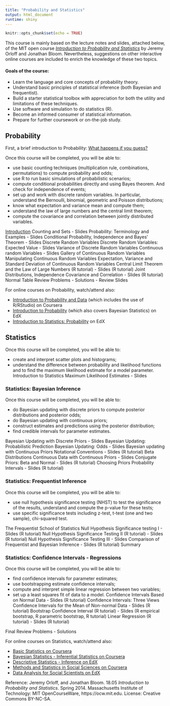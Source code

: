 ```yaml
---
title: "Probability and Statistics"
output: html_document
runtime: shiny
---
```


```r
knitr::opts_chunk$set(echo = TRUE)
```


This course is mainly based on the lecture notes and slides, attached below, of the MIT open course [_Introduction to Probability and Statistics_](https://ocw.mit.edu/courses/mathematics/18-05-introduction-to-probability-and-statistics-spring-2014/) by Jeremy Orloff and Jonathan Bloom. Nevertheless, suggestions on other interactive online courses are included to enrich the knowledge of these two topics.

#### Goals of the course:
*	Learn the language and core concepts of probability theory.
*	Understand basic principles of statistical inference (both Bayesian and frequentist).
*	Build a starter statistical toolbox with appreciation for both the utility and limitations of these techniques.
*	Use software and simulation to do statistics (R).
*	Become an informed consumer of statistical information.
*	Prepare for further coursework or on-the-job study.

## Probability

First, a brief introduction to Probability: [What happens if you guess?](https://ed.ted.com/lessons/leigh-nataro-what-happens-if-you-guess)

Once this course will be completed, you will be able to:

*	use basic counting techniques (multiplication rule, combinations, permutations) to compute probability and odds;
*	use R to run basic simulations of probabilistic scenarios;
*	compute conditional probabilities directly and using Bayes theorem. And check for independence of events;
*	set up and work with discrete random variables. In particular, understand the Bernoulli, binomial, geometric and Poisson distributions;
*	know what expectation and variance mean and compute them;
*	understand the law of large numbers and the central limit theorem;
*	compute the covariance and correlation between jointly distributed variables.

[Introduction](/class1-intro.pdf)
Counting and Sets - Slides
Probability: Terminology and Examples - Slides
Conditional Probability, Independence and Bayes' Theorem - Slides
Discrete Random Variables
Discrete Random Variables: Expected Value - Slides
Variance of Discrete Random Variables
Continuous random Variables - Slides
Gallery of Continuous Random Variables
Manipulating Continuous Random Variables
Expectation, Variance and Standard Deviation of Continuous Random Variables
Central Limit Theorem and the Law of Large Numbers (R tutorial) - Slides (R tutorial) 
Joint Distributions, Independence
Covariance and Correlation - Slides (R tutorial)
Normal Table
Review Problems - Solutions - Review Slides


For online courses on Probability, watch/attend also: 

*	[Introduction to Probability and Data]( https://www.coursera.org/learn/probability-intro) (which includes the use of R/RStudio) on Coursera
*	[Introduction to Probability](https://www.edx.org/course/introduction-probability-science-mitx-6-041x-1) (which also covers Bayesian Statistics) on EdX
*	[Introduction to Statistics: Probability](https://www.edx.org/course/introduction-statistics-probability-uc-berkeleyx-stat2-2x) on EdX

## Statistics
Once this course will be completed, you will be able to:

*	create and interpret scatter plots and histograms;
*	understand the difference between probability and likelihood functions and to find the maximum likelihood estimate for a model parameter.
Introduction to Statistics
Maximum Likelihood Estimates - Slides

### Statistics: Bayesian Inference
Once this course will be completed, you will be able to:

*	do Bayesian updating with discrete priors to compute posterior distributions and posterior odds;
*	do Bayesian updating with continuous priors;
*	construct estimates and predictions using the posterior distribution;
*	find credible intervals for parameter estimates.

Bayesian Updating with Discrete Priors - Slides
Bayesian Updating: Probabilistic Prediction
Bayesian Updating: Odds - Slides
Bayesian updating with Continuous Priors
Notational Conventions - Slides (R tutorial)
Beta Distributions
Continuous Data with Continuous Priors - Slides
Conjugate Priors: Beta and Normal - Slides (R tutorial)
Choosing Priors
Probability Intervals - Slides (R tutorial)

### Statistics: Frequentist Inference
Once this course will be completed, you will be able to:

*	use null hypothesis significance testing (NHST) to test the significance of the results, understand and compute the p-value for these tests;
*	use specific significance tests including z-test, t-test (one and two sample), chi-squared test.

The Frequentist School of Statistics
Null Hypothesis Significance testing I - Slides (R tutorial)
Null Hypothesis Significance Testing II (R tutorial) - Slides (R tutorial)
Null Hypothesis Significance Testing III - Slides
Comparison of Frequentist and Bayesian Inference - Slides (R tutorial)
Summary

### Statistics: Confidence Intervals - Regressions
Once this course will be completed, you will be able to:

*	find confidence intervals for parameter estimates;
*	use bootstrapping estimate confidence intervals;
*	compute and interpret simple linear regression between two variables;
*	set up a least squares fit of data to a model.
Confidence Intervals Based on Normal Data - Slides (R tutorial)
Confidence Intervals: Three Views
Confidence Intervals for the Mean of Non-normal Data - Slides (R tutorial)
Bootstrap Confidence Interval (R tutorial) - Slides (R empirical bootstrap, R parametric bootstrap, R tutorial)
Linear Regression (R tutorial) - Slides (R tutorial)


Final Review Problems - Solutions


For online courses on Statistics, watch/attend also:

*	[Basic Statistics on Coursera](https://www.coursera.org/learn/basic-statistics)
*	[Bayesian Statistics - Inferential Statistics on Coursera](https://www.coursera.org/learn/bayesian)
*	[Descriptive Statistics - Inference on EdX](https://www.edx.org/course/introduction-statistics-descriptive-uc-berkeleyx-stat2-1x)
*	[Methods and Statistics in Social Sciences on Coursera](https://www.coursera.org/specializations/social-science)
*	[Data Analysis for Social Scientists on EdX](https://www.edx.org/course/data-analysis-social-scientists-mitx-14-310x)



Reference: Jeremy Orloff, and Jonathan Bloom. 18.05 _Introduction to Probability and Statistics_. Spring 2014. Massachusetts Institute of Technology: MIT OpenCourseWare, https://ocw.mit.edu. License: Creative Commons BY-NC-SA.